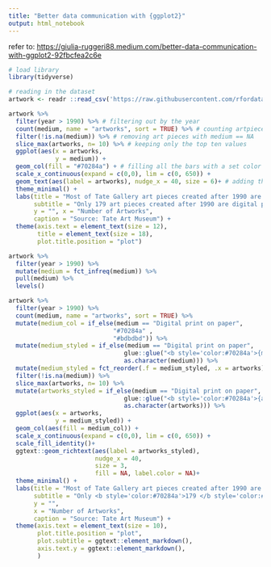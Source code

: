 ```yaml
---
title: "Better data communication with {ggplot2}"
output: html_notebook
---
```


refer to: <https://giulia-ruggeri88.medium.com/better-data-communication-with-ggplot2-92fbcfea2c6e>

```r
# load library
library(tidyverse)
```

```r
# reading in the dataset
artwork <- readr ::read_csv('https://raw.githubusercontent.com/rfordatascience/tidytuesday/master/data/2021/2021-01-12/artwork.csv' )
```

```r
artwork %>% 
  filter(year > 1990) %>% # filtering out by the year
  count(medium, name = "artworks", sort = TRUE) %>% # counting artpieces by medium.
  filter(!is.na(medium)) %>% # removing art pieces with medium == NA
  slice_max(artworks, n= 10) %>% # keeping only the top ten values
  ggplot(aes(x = artworks, 
             y = medium)) +
  geom_col(fill = "#70284a") + # filling all the bars with a set color
  scale_x_continuous(expand = c(0,0), lim = c(0, 650)) + 
  geom_text(aes(label = artworks), nudge_x = 40, size = 6)+ # adding the text on top of the bars
  theme_minimal() +
  labs(title = "Most of Tate Gallery art pieces created after 1990 are etching on paper",
       subtitle = "Only 179 art pieces created after 1990 are digital prints",
       y = "", x = "Number of Artworks", 
       caption = "Source: Tate Art Museum") +
  theme(axis.text = element_text(size = 12),
        title = element_text(size = 18),
        plot.title.position = "plot")
```

```r
artwork %>% 
  filter(year > 1990) %>% 
  mutate(medium = fct_infreq(medium)) %>% 
  pull(medium) %>% 
  levels() 
```

```r
artwork %>% 
  filter(year > 1990) %>% 
  count(medium, name = "artworks", sort = TRUE) %>% 
  mutate(medium_col = if_else(medium == "Digital print on paper",
                             "#70284a" ,
                             "#bdbdbd")) %>% 
  mutate(medium_styled = if_else(medium == "Digital print on paper",
                                glue::glue("<b style='color:#70284a'>{medium}</b>"),
                                as.character(medium))) %>% 
  mutate(medium_styled = fct_reorder(.f = medium_styled, .x = artworks)) %>% 
  filter(!is.na(medium)) %>% 
  slice_max(artworks, n= 10) %>% 
  mutate(artworks_styled = if_else(medium == "Digital print on paper",
                                glue::glue("<b style='color:#70284a'>{artworks}</b>"),
                                as.character(artworks))) %>% 
  ggplot(aes(x = artworks, 
             y = medium_styled)) +
  geom_col(aes(fill = medium_col)) +
  scale_x_continuous(expand = c(0,0), lim = c(0, 650)) +
  scale_fill_identity()+
  ggtext::geom_richtext(aes(label = artworks_styled),
                        nudge_x = 40, 
                        size = 3,
                        fill = NA, label.color = NA)+ 
  theme_minimal() +
  labs(title = "Most of Tate Gallery art pieces created after 1990 are etching on paper",
       subtitle = "Only <b style='color:#70284a'>179 </b style='color:#70284a'> art pieces created after 1990 are <b style='color:#70284a'>digital prints</b style='color:#70284a'>",
       y = "",
       x = "Number of Artworks", 
       caption = "Source: Tate Art Museum") +
  theme(axis.text = element_text(size = 10),
        plot.title.position = "plot",
        plot.subtitle = ggtext::element_markdown(),
        axis.text.y = ggtext::element_markdown(),
        )
```
